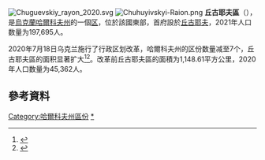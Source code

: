 [[File:Chuguevskiy_rayon_2020.svg|thumb]]
[[Image:Chuhuyivskyi-Raion.png|thumb]]
'''丘古耶夫區'''（{{lang-uk|Чугуївський район}}），是[[烏克蘭|烏克蘭]][[哈爾科夫州|哈爾科夫州]]的一個[[区_(乌克兰)|区]]，位於該國東部，首府設於[[丘古耶夫|丘古耶夫]]，2021年人口数量为197,695人。

2020年7月18日乌克兰施行了行政区划改革，哈爾科夫州的区份数量减至7个，丘古耶夫區的面积显著扩大<ref>{{Cite news |date=2020-07-18 |script-title=uk:Про утворення та ліквідацію районів. Постанова Верховної Ради України № 807-ІХ. |language=uk |url=http://www.golos.com.ua/article/333466 |access-date=2020-10-03 |work=Голос України |archive-date=2021-07-09 |archive-url=https://web.archive.org/web/20210709121303/http://www.golos.com.ua/article/333466 }}</ref><ref name="2020_reform_maps">{{Cite web |date=2020-07-17 |script-title=uk:Нові райони: карти + склад |url=https://www.minregion.gov.ua/press/news/novi-rajony-karty-sklad/ |access-date=2022-04-15 |language=uk |website=Міністерство розвитку громад та територій України |archive-date=2022-02-25 |archive-url=https://web.archive.org/web/20220225102502/https://www.minregion.gov.ua/press/news/novi-rajony-karty-sklad/ }}</ref>。改革前丘古耶夫區的面積为1,148.61平方公里，2020年人口数量为45,362人。

==參考資料==
{{Reflist}}

{{Kharkiv-geo-stub}}

{{DEFAULTSORT:Чугуївський район}}
[[Category:哈爾科夫州區份|Category:哈爾科夫州區份]]
[[Category:丘古耶夫區|*]]